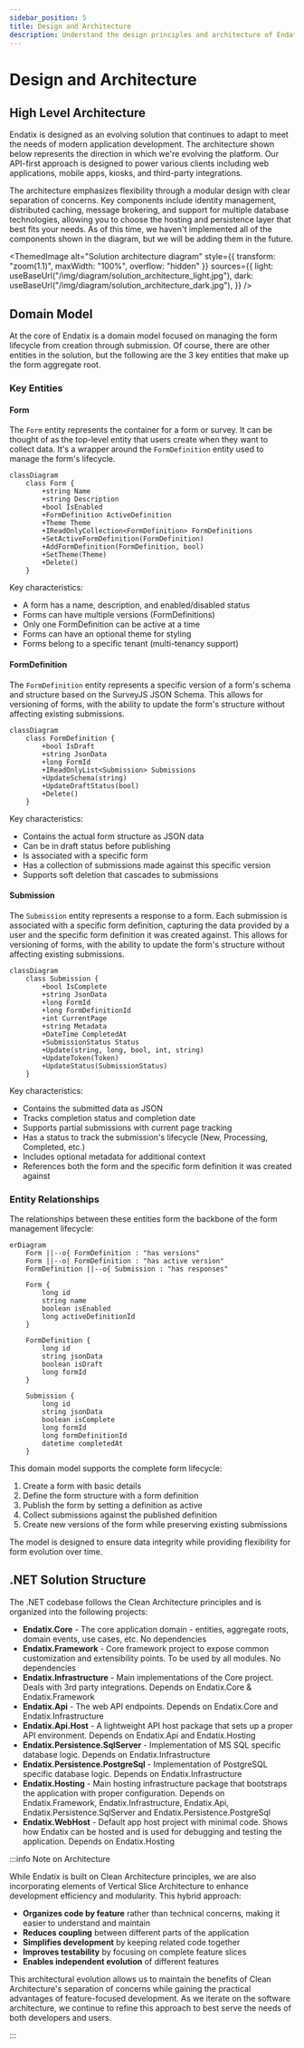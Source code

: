 ```yaml
---
sidebar_position: 5
title: Design and Architecture
description: Understand the design principles and architecture of Endatix
---
```



# Design and Architecture

## High Level Architecture

Endatix is designed as an evolving solution that continues to adapt to meet the needs of modern application development. The architecture shown below represents the direction in which we're evolving the platform. Our API-first approach is designed to power various clients including web applications, mobile apps, kiosks, and third-party integrations.

The architecture emphasizes flexibility through a modular design with clear separation of concerns. Key components include identity management, distributed caching, message brokering, and support for multiple database technologies, allowing you to choose the hosting and persistence layer that best fits your needs. As of this time, we haven't implemented all of the components shown in the diagram, but we will be adding them in the future.

<ThemedImage
  alt="Solution architecture diagram"
  style={{ 
    transform: "zoom(1.1)",
    maxWidth: "100%",
    overflow: "hidden"
  }}
  sources={{
    light: useBaseUrl("/img/diagram/solution_architecture_light.jpg"),
    dark: useBaseUrl("/img/diagram/solution_architecture_dark.jpg"),
  }}
/>

## Domain Model

At the core of Endatix is a domain model focused on managing the form lifecycle from creation through submission. Of course, there are other entities in the solution, but the following are the 3 key entities that make up the form aggregate root.

### Key Entities

#### Form

The `Form` entity represents the container for a form or survey. It can be thought of as the top-level entity that users create when they want to collect data. It's a wrapper around the `FormDefinition` entity used to manage the form's lifecycle.

```mermaid
classDiagram
    class Form {
        +string Name
        +string Description
        +bool IsEnabled
        +FormDefinition ActiveDefinition
        +Theme Theme
        +IReadOnlyCollection<FormDefinition> FormDefinitions
        +SetActiveFormDefinition(FormDefinition)
        +AddFormDefinition(FormDefinition, bool)
        +SetTheme(Theme)
        +Delete()
    }
```

Key characteristics:
- A form has a name, description, and enabled/disabled status
- Forms can have multiple versions (FormDefinitions)
- Only one FormDefinition can be active at a time
- Forms can have an optional theme for styling
- Forms belong to a specific tenant (multi-tenancy support)

#### FormDefinition

The `FormDefinition` entity represents a specific version of a form's schema and structure based on the SurveyJS JSON Schema. This allows for versioning of forms, with the ability to update the form's structure without affecting existing submissions.

```mermaid
classDiagram
    class FormDefinition {
        +bool IsDraft
        +string JsonData
        +long FormId
        +IReadOnlyList<Submission> Submissions
        +UpdateSchema(string)
        +UpdateDraftStatus(bool)
        +Delete()
    }
```

Key characteristics:
- Contains the actual form structure as JSON data
- Can be in draft status before publishing
- Is associated with a specific form
- Has a collection of submissions made against this specific version
- Supports soft deletion that cascades to submissions

#### Submission

The `Submission` entity represents a response to a form. Each submission is associated with a specific form definition, capturing the data provided by a user and the specific form definition it was created against. This allows for versioning of forms, with the ability to update the form's structure without affecting existing submissions.

```mermaid
classDiagram
    class Submission {
        +bool IsComplete
        +string JsonData
        +long FormId
        +long FormDefinitionId
        +int CurrentPage
        +string Metadata
        +DateTime CompletedAt
        +SubmissionStatus Status
        +Update(string, long, bool, int, string)
        +UpdateToken(Token)
        +UpdateStatus(SubmissionStatus)
    }
```

Key characteristics:
- Contains the submitted data as JSON
- Tracks completion status and completion date
- Supports partial submissions with current page tracking
- Has a status to track the submission's lifecycle (New, Processing, Completed, etc.)
- Includes optional metadata for additional context
- References both the form and the specific form definition it was created against

### Entity Relationships

The relationships between these entities form the backbone of the form management lifecycle:

```mermaid
erDiagram
    Form ||--o{ FormDefinition : "has versions"
    Form ||--o| FormDefinition : "has active version"
    FormDefinition ||--o{ Submission : "has responses"
    
    Form {
        long id
        string name
        boolean isEnabled
        long activeDefinitionId
    }
    
    FormDefinition {
        long id
        string jsonData
        boolean isDraft
        long formId
    }
    
    Submission {
        long id
        string jsonData
        boolean isComplete
        long formId
        long formDefinitionId
        datetime completedAt
    }
```

This domain model supports the complete form lifecycle:
1. Create a form with basic details
2. Define the form structure with a form definition 
3. Publish the form by setting a definition as active
4. Collect submissions against the published definition
5. Create new versions of the form while preserving existing submissions

The model is designed to ensure data integrity while providing flexibility for form evolution over time.

## .NET Solution Structure

The .NET codebase follows the Clean Architecture principles and is organized into the following projects:

- **Endatix.Core** - The core application domain - entities, aggregate roots, domain events, use cases, etc. No dependencies
- **Endatix.Framework** - Core framework project to expose common customization and extensibility points. To be used by all modules. No dependencies
- **Endatix.Infrastructure** - Main implementations of the Core project. Deals with 3rd party integrations. Depends on Endatix.Core & Endatix.Framework
- **Endatix.Api** - The web API endpoints. Depends on Endatix.Core and Endatix.Infrastructure
- **Endatix.Api.Host** - A lightweight API host package that sets up a proper API environment. Depends on Endatix.Api and Endatix.Hosting
- **Endatix.Persistence.SqlServer** - Implementation of MS SQL specific database logic. Depends on Endatix.Infrastructure
- **Endatix.Persistence.PostgreSql** - Implementation of PostgreSQL specific database logic. Depends on Endatix.Infrastructure
- **Endatix.Hosting** - Main hosting infrastructure package that bootstraps the application with proper configuration. Depends on Endatix.Framework, Endatix.Infrastructure, Endatix.Api, Endatix.Persistence.SqlServer and Endatix.Persistence.PostgreSql
- **Endatix.WebHost** - Default app host project with minimal code. Shows how Endatix can be hosted and is used for debugging and testing the application. Depends on Endatix.Hosting


:::info Note on Architecture

While Endatix is built on Clean Architecture principles, we are also incorporating elements of Vertical Slice Architecture to enhance development efficiency and modularity. This hybrid approach:

- **Organizes code by feature** rather than technical concerns, making it easier to understand and maintain
- **Reduces coupling** between different parts of the application
- **Simplifies development** by keeping related code together
- **Improves testability** by focusing on complete feature slices
- **Enables independent evolution** of different features

This architectural evolution allows us to maintain the benefits of Clean Architecture's separation of concerns while gaining the practical advantages of feature-focused development. As we iterate on the software architecture, we continue to refine this approach to best serve the needs of both developers and users.

:::

